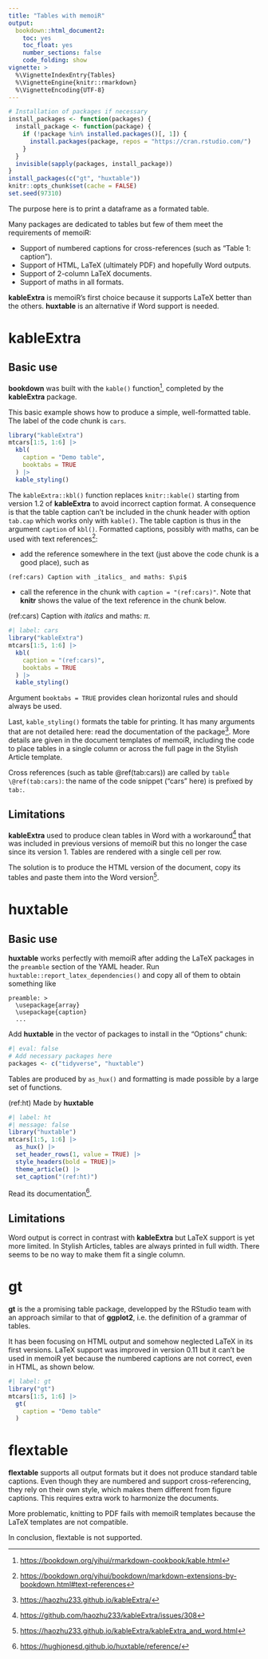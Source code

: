 ```yaml
---
title: "Tables with memoiR"
output: 
  bookdown::html_document2:
    toc: yes
    toc_float: yes
    number_sections: false
    code_folding: show
vignette: >
  %\VignetteIndexEntry{Tables}
  %\VignetteEngine{knitr::rmarkdown}
  %\VignetteEncoding{UTF-8}
---
```


```r
# Installation of packages if necessary
install_packages <- function(packages) {
  install_package <- function(package) {
    if (!package %in% installed.packages()[, 1]) {
      install.packages(package, repos = "https://cran.rstudio.com/")
    }
  }
  invisible(sapply(packages, install_package))
}
install_packages(c("gt", "huxtable"))
knitr::opts_chunk$set(cache = FALSE)
set.seed(97310)
```

The purpose here is to print a dataframe as a formated table.

Many packages are dedicated to tables but few of them meet the requirements of memoiR:

- Support of numbered captions for cross-references (such as "Table 1: caption").
- Support of HTML, LaTeX (ultimately PDF) and hopefully Word outputs.
- Support of 2-column LaTeX documents.
- Support of maths in all formats.

**kableExtra** is memoiR's first choice because it supports LaTeX better than the others.
**huxtable** is an alternative if Word support is needed.


# kableExtra

## Basic use

**bookdown** was built with the `kable()` function[^1], completed by the **kableExtra** package.

[^1]: <https://bookdown.org/yihui/rmarkdown-cookbook/kable.html>

This basic example shows how to produce a simple, well-formatted table.
The label of the code chunk is `cars`.
```r
library("kableExtra")
mtcars[1:5, 1:6] |>
  kbl(
    caption = "Demo table", 
    booktabs = TRUE
  ) |>
  kable_styling()
```

The `kableExtra::kbl()` function replaces `knitr::kable()` starting from version 1.2 of **kableExtra** to avoid incorrect caption format.
A consequence is that the table caption can't be included in the chunk header with option `tab.cap` which works only with `kable()`.
The table caption is thus in the argument `caption` of `kbl()`.
Formatted captions, possibly with maths, can be used with text references[^5]:

- add the reference somewhere in the text (just above the code chunk is a good place), such as
```
(ref:cars) Caption with _italics_ and maths: $\pi$
```
- call the reference in the chunk with `caption = "(ref:cars)"`.
Note that **knitr** shows the value of the text reference in the chunk below.

(ref:cars) Caption with _italics_ and maths: $\pi$.
```r
#| label: cars
library("kableExtra")
mtcars[1:5, 1:6] |>
  kbl(
    caption = "(ref:cars)", 
    booktabs = TRUE
  ) |>
  kable_styling()
```

Argument `booktabs = TRUE` provides clean horizontal rules and should always be used.

Last, `kable_styling()` formats the table for printing.
It has many arguments that are not detailed here: read the documentation of the package[^2].
More details are given in the document templates of memoiR, including the code to place tables in a single column or across the full page in the Stylish Article template.

[^2]: <https://haozhu233.github.io/kableExtra/>
[^5]: <https://bookdown.org/yihui/bookdown/markdown-extensions-by-bookdown.html#text-references>

Cross references (such as table \@ref(tab:cars)) are called by `table \@ref(tab:cars)`: the name of the code snippet ("cars" here) is prefixed by `tab:`.


## Limitations

**kableExtra** used to produce clean tables in Word with a workaround[^3] that was included in previous versions of memoiR but this no longer the case since its version 1.
Tables are rendered with a single cell per row.

[^3]: <https://github.com/haozhu233/kableExtra/issues/308>

The solution is to produce the HTML version of the document, copy its tables and paste them into the Word version[^4].

[^4]: <https://haozhu233.github.io/kableExtra/kableExtra_and_word.html>


# huxtable

## Basic use

**huxtable** works perfectly with memoiR after adding the LaTeX packages in the `preamble` section of the YAML header.
Run `huxtable::report_latex_dependencies()` and copy all of them to obtain something like

```
preamble: >
  \usepackage{array}
  \usepackage{caption}
  ...
```
Add **huxtable** in the vector of packages to install in the "Options" chunk:

```r
#| eval: false
# Add necessary packages here
packages <- c("tidyverse", "huxtable")
```

Tables are produced by `as_hux()` and formatting is made possible by a large set of functions.

(ref:ht) Made by **huxtable**
```r
#| label: ht
#| message: false
library("huxtable")
mtcars[1:5, 1:6] |>
  as_hux() |>
  set_header_rows(1, value = TRUE) |> 
  style_headers(bold = TRUE)|> 
  theme_article() |>
  set_caption("(ref:ht)")
```

Read its documentation[^6].

[^6]: <https://hughjonesd.github.io/huxtable/reference/>

## Limitations

Word output is correct in contrast with **kableExtra** but LaTeX support is yet more limited.
In Stylish Articles, tables are always printed in full width.
There seems to be no way to make them fit a single column.


# gt

**gt** is the a promising table package, developped by the RStudio team with an approach similar to that of **ggplot2**, i.e. the definition of a grammar of tables.

It has been focusing on HTML output and somehow neglected LaTeX in its first versions.
LaTeX support was improved in version 0.11 but it can't be used in memoiR yet because the numbered captions are not correct, even in HTML, as shown below.

```r
#| label: gt
library("gt")
mtcars[1:5, 1:6] |>
  gt(
    caption = "Demo table"
  )
```


# flextable

**flextable** supports all output formats but it does not produce standard table captions.
Even though they are numbered and support cross-referencing, they rely on their own style, which makes them different from figure captions.
This requires extra work to harmonize the documents.

More problematic, knitting to PDF fails with memoiR templates because the LaTeX templates are not compatible.

In conclusion, flextable is not supported.
